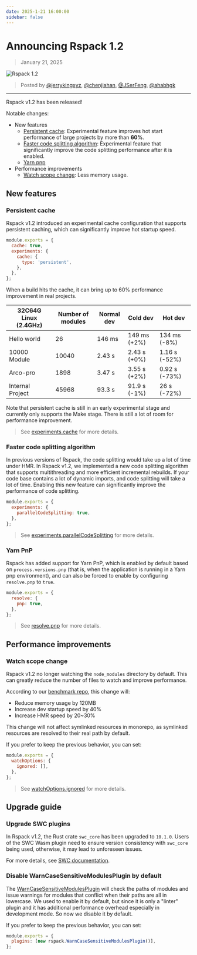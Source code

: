 ```yaml
---
date: 2025-1-21 16:00:00
sidebar: false
---
```


# Announcing Rspack 1.2

> January 21, 2025

![Rspack 1.2](https://assets.rspack.dev/rspack/rspack-banner-v1-2.png)

> Posted by [@jerrykingxyz](https://github.com/jerrykingxyz), [@chenjiahan](https://github.com/chenjiahan), [@JSerFeng](https://github.com/JSerFeng), [@ahabhgk](https://github.com/ahabhgk)

---

Rspack v1.2 has been released!

Notable changes:

- New features
  - [Persistent cache](#persistent-cache): Experimental feature improves hot start performance of large projects by more than **60%**.
  - [Faster code splitting algorithm](#faster-code-splitting-algorithm): Experimental feature that significantly improve the code splitting performance after it is enabled.
  - [Yarn pnp](#yarn-pnp)
- Performance improvements
  - [Watch scope change](#watch-scope-change): Less memory usage.

## New features

### Persistent cache

Rspack v1.2 introduced an experimental cache configuration that supports persistent caching, which can significantly improve hot startup speed.

```js title=rspack.config.js
module.exports = {
  cache: true,
  experiments: {
    cache: {
      type: 'persistent',
    },
  },
};
```

When a build hits the cache, it can bring up to 60% performance improvement in real projects.

| 32C64G Linux (2.4GHz) | Number of modules | Normal dev | Cold dev     | Hot dev       |
| --------------------- | ----------------- | ---------- | ------------ | ------------- |
| Hello world           | 26                | 146 ms     | 149 ms (+2%) | 134 ms (-8%)  |
| 10000 Module          | 10040             | 2.43 s     | 2.43 s (+0%) | 1.16 s (-52%) |
| Arco-pro              | 1898              | 3.47 s     | 3.55 s (+2%) | 0.92 s (-73%) |
| Internal Project      | 45968             | 93.3 s     | 91.9 s (-1%) | 26 s (-72%)   |

Note that persistent cache is still in an early experimental stage and currently only supports the Make stage. There is still a lot of room for performance improvement.

> See [experiments.cache](/config/experiments#experimentscache) for more details.

### Faster code splitting algorithm

In previous versions of Rspack, the code splitting would take up a lot of time under HMR. In Rspack v1.2, we implemented a new code splitting algorithm that supports multithreading and more efficient incremental rebuilds. If your code base contains a lot of dynamic imports, and code splitting will take a lot of time. Enabling this new feature can significantly improve the performance of code splitting.

```js title="rspack.config.js"
module.exports = {
  experiments: {
    parallelCodeSplitting: true,
  },
};
```

> See [experiments.parallelCodeSplitting](/config/experiments#experimentsparallelcodesplitting) for more details.

### Yarn PnP

Rspack has added support for Yarn PnP, which is enabled by default based on `process.versions.pnp` (that is, when the application is running in a Yarn pnp environment), and can also be forced to enable by configuring `resolve.pnp` to `true`.

```js title="rspack.config.js"
module.exports = {
  resolve: {
    pnp: true,
  },
};
```

> See [resolve.pnp](/config/resolve#resolvepnp) for more details.

## Performance improvements

### Watch scope change

Rspack v1.2 no longer watching the `node_modules` directory by default. This can greatly reduce the number of files to watch and improve performance.

According to our [benchmark repo](https://github.com/rspack-contrib/build-tools-performance), this change will:

- Reduce memory usage by 120MB
- Increase dev startup speed by 40%
- Increase HMR speed by 20~30%

This change will not affect symlinked resources in monorepo, as symlinked resources are resolved to their real path by default.

If you prefer to keep the previous behavior, you can set:

```js title="rspack.config.js"
module.exports = {
  watchOptions: {
    ignored: [],
  },
};
```

> See [watchOptions.ignored](/config/watch#watchoptionsignored) for more details.

## Upgrade guide

### Upgrade SWC plugins

In Rspack v1.2, the Rust crate `swc_core` has been upgraded to `10.1.0`. Users of the SWC Wasm plugin need to ensure version consistency with `swc_core` being used, otherwise, it may lead to unforeseen issues.

For more details, see [SWC documentation](https://swc.rs/docs/plugin/selecting-swc-core).

### Disable WarnCaseSensitiveModulesPlugin by default

The [WarnCaseSensitiveModulesPlugin](/plugins/webpack/warn-case-sensitive-modules-plugin) will check the paths of modules and issue warnings for modules that conflict when their paths are all in lowercase. We used to enable it by default, but since it is only a "linter" plugin and it has additional performance overhead especially in development mode. So now we disable it by default.

If you prefer to keep the previous behavior, you can set:

```js title="rspack.config.js"
module.exports = {
  plugins: [new rspack.WarnCaseSensitiveModulesPlugin()],
};
```
